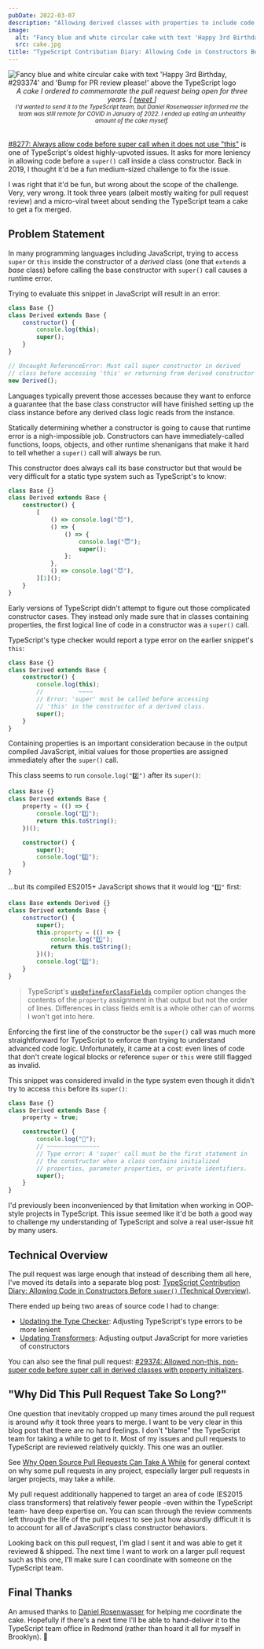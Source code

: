```yaml
---
pubDate: 2022-03-07
description: "Allowing derived classes with properties to include code before `super()` call that doesn't touch `this`. A grand pull request three years in the making -- with cake!"
image:
  alt: "Fancy blue and white circular cake with text 'Happy 3rd Birthday, #293374' and 'Bump for PR review please!' above the TypeScript logo"
  src: cake.jpg
title: "TypeScript Contribution Diary: Allowing Code in Constructors Before `super()`"
---
```



<LabeledMedia description="Me speaking at Prisma Day 2022 in Berlin. Fun patterns on solid color shirts is my vibe now.">
	<img
		alt="Fancy blue and white circular cake with text 'Happy 3rd Birthday, #293374' and 'Bump for PR review please!' above the TypeScript logo"
		src={cake.src}
	/>
</LabeledMedia>

<em style="display:block;margin-bottom:2rem;text-align:center;">
	A cake I ordered to commemorate the pull request being open for three years. [
	<a
		href="https://twitter.com/JoshuaKGoldberg/status/1481654056422567944"
		title="Cake tweet"
	>
		tweet
	</a>
	]
	<br />
	<small>
		I'd wanted to send it to the TypeScript team, but Daniel Rosenwasser
		informed me the team was still remote for COVID in January of 2022. I ended
		up eating an unhealthy amount of the cake myself.
	</small>
</em>

[#8277: Always allow code before super call when it does not use "this"](https://github.com/microsoft/TypeScript/issues/8277) is one of TypeScript's oldest highly-upvoted issues.
It asks for more leniency in allowing code before a `super()` call inside a class constructor.
Back in 2019, I thought it'd be a fun medium-sized challenge to fix the issue.

I was right that it'd be fun, but wrong about the scope of the challenge.
Very, very wrong.
It took three years (albeit mostly waiting for pull request review) and a micro-viral tweet about sending the TypeScript team a cake to get a fix merged.

## Problem Statement

In many programming languages including JavaScript, trying to access `super` or `this` inside the constructor of a _derived_ class (one that `extends` a _base_ class) before calling the base constructor with `super()` call causes a runtime error.

Trying to evaluate this snippet in JavaScript will result in an error:

```js
class Base {}
class Derived extends Base {
	constructor() {
		console.log(this);
		super();
	}
}

// Uncaught ReferenceError: Must call super constructor in derived
// class before accessing 'this' or returning from derived constructor
new Derived();
```

Languages typically prevent those accesses because they want to enforce a guarantee that the base class constructor will have finished setting up the class instance before any derived class logic reads from the instance.

Statically determining whether a constructor is going to cause that runtime error is a nigh-impossible job.
Constructors can have immediately-called functions, loops, objects, and other runtime shenanigans that make it hard to tell whether a `super()` call will always be run.

This constructor does always call its base constructor but that would be very difficult for a static type system such as TypeScript's to know:

```ts
class Base {}
class Derived extends Base {
	constructor() {
		[
			() => console.log("😈"),
			() => {
				() => {
					console.log("😇");
					super();
				};
			},
			() => console.log("😈"),
		][1]();
	}
}
```

Early versions of TypeScript didn't attempt to figure out those complicated constructor cases.
They instead only made sure that in classes containing properties, the first logical line of code in a constructor was a `super()` call.

TypeScript's type checker would report a type error on the earlier snippet's `this`:

```ts
class Base {}
class Derived extends Base {
	constructor() {
		console.log(this);
		//          ~~~~
		// Error: 'super' must be called before accessing
		// 'this' in the constructor of a derived class.
		super();
	}
}
```

Containing properties is an important consideration because in the output compiled JavaScript, initial values for those properties are assigned immediately after the `super()` call.

This class seems to run `console.log("2️⃣")` after its `super()`:

```ts
class Base {}
class Derived extends Base {
	property = (() => {
		console.log("1️⃣");
		return this.toString();
	})();

	constructor() {
		super();
		console.log("2️⃣");
	}
}
```

...but its compiled ES2015+ JavaScript shows that it would log `"1️⃣"` first:

```js
class Base extends Derived {}
class Derived extends Base {
	constructor() {
		super();
		this.property = (() => {
			console.log("1️⃣");
			return this.toString();
		})();
		console.log("2️⃣");
	}
}
```

> TypeScript's [`useDefineForClassFields`](https://www.typescriptlang.org/tsconfig/#useDefineForClassFields) compiler option changes the contents of the `property` assignment in that output but not the order of lines.
> Differences in class fields emit is a whole other can of worms I won't get into here.

Enforcing the first line of the constructor be the `super()` call was much more straightforward for TypeScript to enforce than trying to understand advanced code logic.
Unfortunately, it came at a cost: even lines of code that don't create logical blocks or reference `super` or `this` were still flagged as invalid.

This snippet was considered invalid in the type system even though it didn't try to access `this` before its `super()`:

```ts
class Base {}
class Derived extends Base {
	property = true;

	constructor() {
		console.log("🥺");
		// ~~~~~~~~~~~~~~~
		// Type error: A 'super' call must be the first statement in
		// the constructor when a class contains initialized
		// properties, parameter properties, or private identifiers.
		super();
	}
}
```

I'd previously been inconvenienced by that limitation when working in OOP-style projects in TypeScript.
This issue seemed like it'd be both a good way to challenge my understanding of TypeScript and solve a real user-issue hit by many users.

## Technical Overview

The pull request was large enough that instead of describing them all here, I've moved its details into a separate blog post: [TypeScript Contribution Diary: Allowing Code in Constructors Before `super()` (Technical Overview)](https://blog.joshuakgoldberg.com/code-before-super-technical-overview).

There ended up being two areas of source code I had to change:

- [Updating the Type Checker](https://blog.joshuakgoldberg.com/code-before-super-technical-overview#updating-the-type-checker): Adjusting TypeScript's type errors to be more lenient
- [Updating Transformers](https://blog.joshuakgoldberg.com/code-before-super-technical-overview#updating-transformers): Adjusting output JavaScript for more varieties of constructors

You can also see the final pull request: [#29374: Allowed non-this, non-super code before super call in derived classes with property initializers](https://github.com/microsoft/TypeScript/pull/29374).

## "Why Did This Pull Request Take So Long?"

One question that inevitably cropped up many times around the pull request is around _why_ it took three years to merge.
I want to be very clear in this blog post that there are no hard feelings.
I don't "blame" the TypeScript team for taking a while to get to it.
Most of my issues and pull requests to TypeScript are reviewed relatively quickly.
This one was an outlier.

See [Why Open Source Pull Requests Can Take A While](https://blog.joshuakgoldberg.com/open-source-pull-request-timing) for general context on why some pull requests in any project, especially larger pull requests in larger projects, may take a while.

My pull request additionally happened to target an area of code (ES2015 class transformers) that relatively fewer people -even within the TypeScript team- have deep expertise on.
You can scan through the review comments left through the life of the pull request to see just how absurdly difficult it is to account for all of JavaScript's class constructor behaviors.

Looking back on this pull request, I'm glad I sent it and was able to get it reviewed & shipped.
The next time I want to work on a larger pull request such as this one, I'll make sure I can coordinate with someone on the TypeScript team.

## Final Thanks

An amused thanks to [Daniel Rosenwasser](https://twitter.com/drosenwasser) for helping me coordinate the cake.
Hopefully if there's a next time I'll be able to hand-deliver it to the TypeScript team office in Redmond (rather than hoard it all for myself in Brooklyn). 🍰

